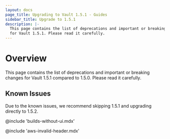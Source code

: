 ```yaml
---
layout: docs
page_title: Upgrading to Vault 1.5.1 - Guides
sidebar_title: Upgrade to 1.5.1
description: |-
  This page contains the list of deprecations and important or breaking changes
  for Vault 1.5.1. Please read it carefully.
---
```


# Overview

This page contains the list of deprecations and important or breaking changes
for Vault 1.5.1 compared to 1.5.0. Please read it carefully.

## Known Issues

Due to the known issues, we recommend skipping 1.5.1 and upgrading directly to 1.5.2.

@include 'builds-without-ui.mdx'

@include 'aws-invalid-header.mdx'
